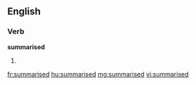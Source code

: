 ==English==

===Verb===
'''summarised'''

# {{past of|summarise}}

[[fr:summarised]]
[[hu:summarised]]
[[mg:summarised]]
[[vi:summarised]]